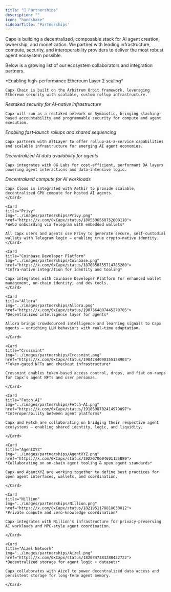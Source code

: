 ```yaml
---
title: "🤝 Partnerships"
description: ""
icon: "handshake"
sidebarTitle: 'Partnerships'
---
```


Capx is building a decentralized, composable stack for AI agent creation, ownership, and monetization. We partner with leading infrastructure, compute, security, and interoperability providers to deliver the most robust agent ecosystem possible.

Below is a growing list of our ecosystem collaborators and integration partners.


<CardGroup cols={2}>
  <Card 
    title="Arbitrum"
    img="images/partnerships/Arbitrum.png"
    href="../https://x.com/0xCapx/status/1861485575553065253">
    *Enabling high-performance Ethereum Layer 2 scaling*
    
    Capx Chain is built on the Arbitrum Orbit framework, leveraging Ethereum security with scalable, custom rollup infrastructure.
  </Card>
  
  <Card 
    title="Symbiotic" 
    img="../images/partnerships/Symbiotic.png"
    href="https://x.com/0xCapx/status/1824100080879607983">
    *Restaked security for AI-native infrastructure*

    Capx will run as a restaked network on Symbiotic, bringing slashing-based accountability and programmable security for compute and agent execution.
  </Card>
  
  <Card 
    title="AltLayer"
    img="../images/partnerships/AltLayer.png"
    href="https://x.com/0xCapx/status/1864699843056423345">
    *Enabling fast-launch rollups and shared sequencing*

    Capx partners with AltLayer to offer rollup-as-a-service capabilities and scalable infrastructure for emerging AI agent economies.
  </Card>

  <Card 
    title="0G Labs"
    img="../images/partnerships/0G-Labs.png"
    href="https://x.com/0xCapx/status/1877226464447279150">
    *Decentralized AI data availability for agents*

    Capx integrates with 0G Labs for cost-efficient, performant DA layers powering agent interactions and data-intensive logic.
  </Card>

  <Card 
    title="Aethir"
    img="../images/partnerships/Aethir.png"
    href="https://x.com/0xCapx/status/1866913017620816199">
    *Decentralized compute for AI workloads*

    Capx Cloud is integrated with Aethir to provide scalable, decentralized GPU compute for hosted AI agents.
    </Card>

    <Card 
    title="Privy"
    img="../images/partnerships/Privy.png"
    href="https://x.com/0xCapx/status/1805596560752808110">
    *Web3 onboarding via Telegram with embedded wallets*

    All Capx users and agents use Privy to generate secure, self-custodial wallets with Telegram login — enabling true crypto-native identity.
    </Card>

    <Card 
    title="Coinbase Developer Platform"
    img="../images/partnerships/Coinbase.png"
    href="https://x.com/0xCapx/status/1878850755714785280">
    *Infra-native integration for identity and tooling*

    Capx integrates with Coinbase Developer Platform for enhanced wallet management, on-chain identity, and dev tools.
    </Card>

    <Card 
    title="Allora"
    img="../images/partnerships/Allora.png"
    href="https://x.com/0xCapx/status/1907364807445270705">
    *Decentralized intelligence layer for agents*

    Allora brings crowdsourced intelligence and learning signals to Capx agents — enriching LLM behaviors with real-time adaptation.

    </Card>

    <Card 
    title="Crossmint"
    img="../images/partnerships/Crossmint.png"
    href="https://x.com/0xCapx/status/1904244098355138903">
    *Token-gated NFTs and checkout infrastructure*

    Crossmint enables token-based access control, drops, and fiat on-ramps for Capx’s agent NFTs and user personas.

    </Card>

    <Card 
    title="Fetch.AI"
    img="../images/partnerships/Fetch-AI.png"
    href="https://x.com/0xCapx/status/1918598782414979097">
    *Interoperability between agent platforms*

    Capx and Fetch are collaborating on bridging their respective agent ecosystems — enabling shared identity, logic, and liquidity.

    </Card>

    <Card 
    title="AgentXYZ"
    img="../images/partnerships/AgentXYZ.png"
    href="https://x.com/0xCapx/status/1922670604601155889">
    *Collaborating on on-chain agent tooling & open agent standards*

    Capx and AgentXYZ are working together to define best practices for open agent interfaces, wallets, and coordination.

    </Card>

    <Card 
    title="Nillion"
    img="../images/partnerships/Nillion.png"
    href="https://x.com/0xCapx/status/1821951178818630012">
    *Private compute and zero-knowledge coordination*

    Capx integrates with Nillion’s infrastructure for privacy-preserving AI workloads and MPC-style agent coordination.

    </Card>

    <Card 
    title="Aizel Network"
    img="../images/partnerships/Aizel.png"
    href="https://x.com/0xCapx/status/1820847383288422722">
    *Decentralized storage for agent logic + datasets*

    Capx collaborates with Aizel to power decentralized data access and persistent storage for long-term agent memory.

    </Card>
</CardGroup>